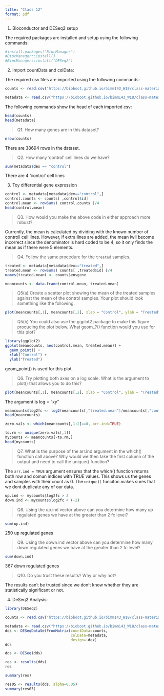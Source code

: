 ```yaml
---
title: "Class 12"
format: pdf
---
```


1. Bioconductor and DESeq2 setup

The required packages are installed and setup using the following commands:

```r
#install.packages("BiocManager")
#BiocManager::install()
#BiocManager::install("DESeq2")
```

2. Import countData and colData:

The required csv files are imported using the following commands:

```r
counts <- read.csv("https://bioboot.github.io/bimm143_W18/class-material/airway_scaledcounts.csv")

metadata <- read.csv("https://bioboot.github.io/bimm143_W18/class-material/airway_metadata.csv")
```

The following commands show the head of each imported csv:

```r
head(counts)
head(metadata)
```



> Q1. How many genes are in this dataset? 

```r
nrow(counts)
```

There are 38694 rows in the dataset. 

> Q2. How many 'control' cell lines do we have? 

```r
sum(metadata$dex == "control")
```

There are 4 'control' cell lines

3. Toy differential gene expression

```r
control <- metadata[metadata$dex=="control",]
control.counts <- counts[ ,control$id]
control.mean <- rowSums( control.counts )/4 
head(control.mean)
```

> Q3. How would you make the above code in either approach more robust?

Currently, the mean is calculated by dividing with the known number of controll cell lines. However, if extra lines are added, the mean iwll become incorrect since the denominator is hard coded to be 4, so it only finds the mean as if there were 5 elements. 

> Q4. Follow the same procedure for the `treated` samples. 

```r
treated <- metadata[metadata$dex=="treated",]
treated.mean <- rowSums( counts[ ,treated$id] )/4 
names(treated.mean) <- counts$ensgene
```


```r
meancounts <- data.frame(control.mean, treated.mean)
```

> Q5(a) Create a scatter plot showing the mean of the treated samples against the mean of the control samples. Your plot should look something like the following.

```r
plot(meancounts[,1], meancounts[,2], xlab = "Control", ylab = "Treated")
```

> Q5(b) You could also use the ggplot2 package to make this figure producing the plot below. What geom_?() function would you use for this plot?

```r
library(ggplot2)
ggplot(meancounts, aes(control.mean, treated.mean)) +
  geom_point() +
  xlab("Control") +
  ylab("Treated")
```

geom_point() is used for this plot.

> Q6. Try plotting both axes on a log scale. What is the argument to plot() that allows you to do this? 

```r
plot(meancounts[,1], meancounts[,2], xlab = "Control", ylab = "Treated", log="xy")
```

The argument is log = "xy"

```r
meancounts$log2fc <- log2(meancounts[,"treated.mean"]/meancounts[,"control.mean"])
head(meancounts)
```

```r
zero.vals <- which(meancounts[,1:2]==0, arr.ind=TRUE)

to.rm <- unique(zero.vals[,1])
mycounts <- meancounts[-to.rm,]
head(mycounts)
```


> Q7. What is the purpose of the arr.ind argument in the which() function call above? Why would we then take the first column of the output and need to call the unique() function?

The `arr.ind = TRUE` argument ensures that the which() function returns both row and comun indices with TRUE values. This shows us the genes and samples with their count as 0. The `unique()` funciton makes sures that we dont duplicate any of our data. 

```r
up.ind <- mycounts$log2fc > 2
down.ind <- mycounts$log2fc < (-2)
```

> Q8. Using the up.ind vector above can you determine how many up regulated genes we have at the greater than 2 fc level?

```r
sum(up.ind)
```

250 up regulated genes

> Q9. Using the down.ind vector above can you determine how many down regulated genes we have at the greater than 2 fc level? 

```r
sum(down.ind)
```

367 down regulated genes

> Q10. Do you trust these results? Why or why not?

The results can't be trusted since we don't know whether they are statistically significant or not.

4. DeSeq2 Analysis:

```r
library(DESeq2)
```

```r
counts <- read.csv("https://bioboot.github.io/bimm143_W18/class-material/airway_scaledcounts.csv", row.names = 1)

metadata <- read.csv("https://bioboot.github.io/bimm143_W18/class-material/airway_metadata.csv", row.names = 1)
dds <- DESeqDataSetFromMatrix(countData=counts, 
                              colData=metadata, 
                              design=~dex)
dds
```

```r
dds <- DESeq(dds)
```

```r
res <- results(dds)
res
```

```r
summary(res)
```

```r
res05 <- results(dds, alpha=0.05)
summary(res05)
```


